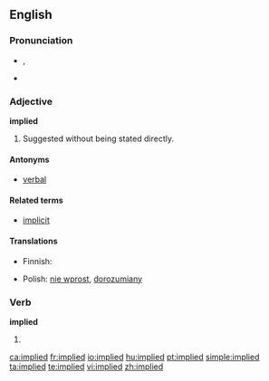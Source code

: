 ==English==

===Pronunciation===
*{{IPA|/ɪmˈplaɪd/}}, {{IPA|/Im"plaId/}}
*{{audio|en-us-implied.ogg|Audio (US)}}


===Adjective===
'''implied'''

# Suggested without being stated directly.

====Antonyms====
* [[verbal]]

====Related terms====
* [[implicit]]

====Translations====
{{trans-top|suggested without being stated directly}}
* Finnish: {{t-|fi|epäsuora}}
{{trans-mid}}
* Polish: [[nie wprost]], [[dorozumiany]] {{m}}
{{trans-bottom}}

===Verb===
'''implied'''

# {{past of|imply}}

[[ca:implied]]
[[fr:implied]]
[[io:implied]]
[[hu:implied]]
[[pt:implied]]
[[simple:implied]]
[[ta:implied]]
[[te:implied]]
[[vi:implied]]
[[zh:implied]]